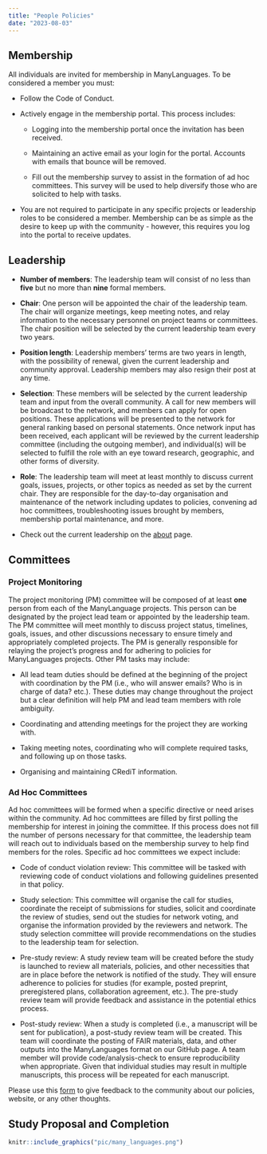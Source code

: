 ```yaml
---
title: "People Policies"
date: "2023-08-03"
---
```


## Membership

All individuals are invited for membership in ManyLanguages. To be considered a member you must:

-   Follow the Code of Conduct.

-   Actively engage in the membership portal. This process includes:

    -   Logging into the membership portal once the invitation has been received.

    -   Maintaining an active email as your login for the portal. Accounts with emails that bounce will be removed.

    -   Fill out the membership survey to assist in the formation of ad hoc committees. This survey will be used to help diversify those who are solicited to help with tasks.

-   You are not required to participate in any specific projects or leadership roles to be considered a member. Membership can be as simple as the desire to keep up with the community - however, this requires you log into the portal to receive updates.

## Leadership

-   **Number of members**: The leadership team will consist of no less than **five** but no more than **nine** formal members.

-   **Chair**: One person will be appointed the chair of the leadership team. The chair will organize meetings, keep meeting notes, and relay information to the necessary personnel on project teams or committees. The chair position will be selected by the current leadership team every two years.

-   **Position length**: Leadership members' terms are two years in length, with the possibility of renewal, given the current leadership and community approval. Leadership members may also resign their post at any time.

-   **Selection**: These members will be selected by the current leadership team and input from the overall community. A call for new members will be broadcast to the network, and members can apply for open positions. These applications will be presented to the network for general ranking based on personal statements. Once network input has been received, each applicant will be reviewed by the current leadership committee (including the outgoing member), and individual(s) will be selected to fulfill the role with an eye toward research, geographic, and other forms of diversity.

-   **Role**: The leadership team will meet at least monthly to discuss current goals, issues, projects, or other topics as needed as set by the current chair. They are responsible for the day-to-day organisation and maintenance of the network including updates to policies, convening ad hoc committees, troubleshooting issues brought by members, membership portal maintenance, and more.

-   Check out the current leadership on the [about](about.html) page.

## Committees

### Project Monitoring

The project monitoring (PM) committee will be composed of at least **one** person from each of the ManyLanguage projects. This person can be designated by the project lead team or appointed by the leadership team. The PM committee will meet monthly to discuss project status, timelines, goals, issues, and other discussions necessary to ensure timely and appropriately completed projects. The PM is generally responsible for relaying the project's progress and for adhering to policies for ManyLanguages projects. Other PM tasks may include:

-   All lead team duties should be defined at the beginning of the project with coordination by the PM (i.e., who will answer emails? Who is in charge of data? etc.). These duties may change throughout the project but a clear definition will help PM and lead team members with role ambiguity.

-   Coordinating and attending meetings for the project they are working with.

-   Taking meeting notes, coordinating who will complete required tasks, and following up on those tasks.

-   Organising and maintaining CRediT information.

### Ad Hoc Committees

Ad hoc committees will be formed when a specific directive or need arises within the community. Ad hoc committees are filled by first polling the membership for interest in joining the committee. If this process does not fill the number of persons necessary for that committee, the leadership team will reach out to individuals based on the membership survey to help find members for the roles. Specific ad hoc committees we expect include:

-   Code of conduct violation review: This committee will be tasked with reviewing code of conduct violations and following guidelines presented in that policy.

-   Study selection: This committee will organise the call for studies, coordinate the receipt of submissions for studies, solicit and coordinate the review of studies, send out the studies for network voting, and organise the information provided by the reviewers and network. The study selection committee will provide recommendations on the studies to the leadership team for selection.

-   Pre-study review: A study review team will be created before the study is launched to review all materials, policies, and other necessities that are in place before the network is notified of the study. They will ensure adherence to policies for studies (for example, posted preprint, preregistered plans, collaboration agreement, etc.). The pre-study review team will provide feedback and assistance in the potential ethics process.

-   Post-study review: When a study is completed (i.e., a manuscript will be sent for publication), a post-study review team will be created. This team will coordinate the posting of FAIR materials, data, and other outputs into the ManyLanguages format on our GitHub page. A team member will provide code/analysis-check to ensure reproducibility when appropriate. Given that individual studies may result in multiple manuscripts, this process will be repeated for each manuscript.

Please use this [form](https://forms.gle/9mHjddrMFGzJzVLa8) to give feedback to the community about our policies, website, or any other thoughts.

## Study Proposal and Completion

```r
knitr::include_graphics("pic/many_languages.png")
```
